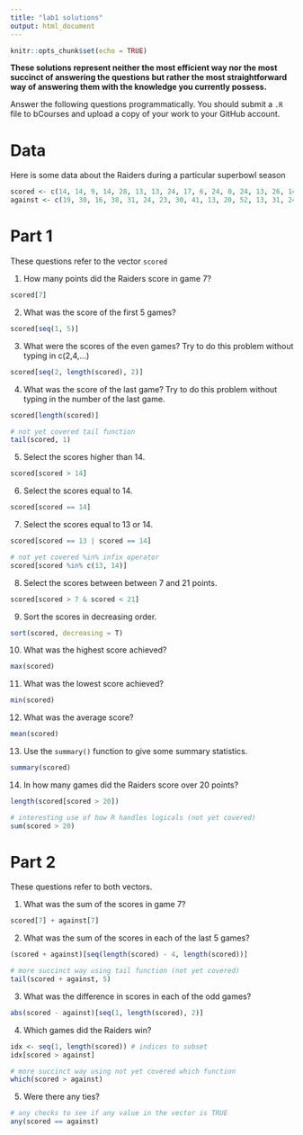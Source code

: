 ---
title: "lab1 solutions"
output: html_document
---

```{r setup, include=FALSE}
knitr::opts_chunk$set(echo = TRUE)
```

__These solutions represent neither the most efficient way nor the most succinct of answering the questions but rather the most straightforward way of answering them with the knowledge you currently possess.__ 

Answer the following questions programmatically.  You should submit a `.R` file to bCourses and upload a copy of your work to your GitHub account.

# Data
Here is some data about the Raiders during a particular superbowl season

```{r raiders}
scored <- c(14, 14, 9, 14, 28, 13, 13, 24, 17, 6, 24, 0, 24, 13, 26, 14)
against <- c(19, 30, 16, 38, 31, 24, 23, 30, 41, 13, 20, 52, 13, 31, 24, 47)
```

# Part 1
These questions refer to the vector `scored`

1. How many points did the Raiders score in game 7?
```{r}
scored[7]
```

2. What was the score of the first 5 games?
```{r}
scored[seq(1, 5)]
```

3. What were the scores of the even games? Try to do this problem without typing in c(2,4,...)
```{r}
scored[seq(2, length(scored), 2)]
```

4. What was the score of the last game? Try to do this problem without typing in the number of the last game.
```{r}
scored[length(scored)]

# not yet covered tail function
tail(scored, 1)
```

5. Select the scores higher than 14.
```{r}
scored[scored > 14]
```

6. Select the scores equal to 14.
```{r}
scored[scored == 14]
```

7. Select the scores equal to 13 or 14.
```{r}
scored[scored == 13 | scored == 14]

# not yet covered %in% infix operator
scored[scored %in% c(13, 14)]
```

8. Select the scores between between 7 and 21 points.
```{r}
scored[scored > 7 & scored < 21]
```

9. Sort the scores in decreasing order.
```{r}
sort(scored, decreasing = T)
```

10. What was the highest score achieved?
```{r}
max(scored)
```

11. What was the lowest score achieved?
```{r}
min(scored)
```

12. What was the average score?
```{r}
mean(scored)
```

13. Use the `summary()` function to give some summary statistics.
```{r}
summary(scored)
```

14. In how many games did the Raiders score over 20 points?
```{r}
length(scored[scored > 20])

# interesting use of how R handles logicals (not yet covered)
sum(scored > 20)
```

# Part 2
These questions refer to both vectors.

1. What was the sum of the scores in game 7?
```{r}
scored[7] + against[7]
```

2. What was the sum of the scores in each of the last 5 games?
```{r}
(scored + against)[seq(length(scored) - 4, length(scored))]

# more succinct way using tail function (not yet covered)
tail(scored + against, 5)
```

3. What was the difference in scores in each of the odd games?
```{r}
abs(scored - against)[seq(1, length(scored), 2)]
```

4. Which games did the Raiders win?
```{r}
idx <- seq(1, length(scored)) # indices to subset
idx[scored > against]

# more succinct way using not yet covered which function
which(scored > against)
```

5. Were there any ties?
```{r}
# any checks to see if any value in the vector is TRUE
any(scored == against)
```
